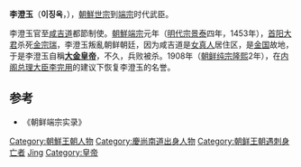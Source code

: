'''李澄玉'''（'''이징옥'''，{{bd|1399年||1453年|10月20日|catIdx=Lee}}），[[朝鮮世宗|朝鮮世宗]]到[[端宗|端宗]]时代武臣。

李澄玉官至[[咸吉道|咸吉道]]都節制使。[[朝鮮端宗|朝鮮端宗]]元年（[[明代宗|明代宗]][[景泰|景泰]]四年，1453年），[[首阳大君|首阳大君]]杀死[[金宗瑞|金宗瑞]]，李澄玉叛亂朝鲜朝廷，因为咸吉道是[[女真人|女真人]]居住区，是[[金国|金国]]故地，于是李澄玉自稱'''[[大金_(朝鮮政權)|大金]][[皇帝|皇帝]]'''，不久，兵败被杀。1908年（[[朝鲜纯宗|朝鲜纯宗]][[隆熙|隆熙]]2年），在[[内阁总理大臣|内阁总理大臣]][[李完用|李完用]]的建议下恢复李澄玉的名誉。
==参考==
*《朝鲜端宗实录》
{{DEFAULTSORT:Lee}}
[[Category:朝鮮王朝人物|Category:朝鮮王朝人物]]
[[Category:慶尚南道出身人物|Category:慶尚南道出身人物]]
[[Category:朝鲜王朝遇刺身亡者|Category:朝鲜王朝遇刺身亡者]]
[[Category:李姓|Jing]]
[[Category:皇帝|Category:皇帝]]